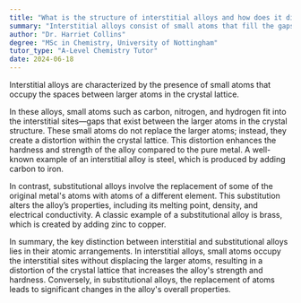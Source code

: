 ```yaml
---
title: "What is the structure of interstitial alloys and how does it differ from substitutional alloys?"
summary: "Interstitial alloys consist of small atoms that fill the gaps between larger atoms in a crystal lattice, enhancing the material's properties through this unique structural arrangement."
author: "Dr. Harriet Collins"
degree: "MSc in Chemistry, University of Nottingham"
tutor_type: "A-Level Chemistry Tutor"
date: 2024-06-18
---
```


Interstitial alloys are characterized by the presence of small atoms that occupy the spaces between larger atoms in the crystal lattice.

In these alloys, small atoms such as carbon, nitrogen, and hydrogen fit into the interstitial sites—gaps that exist between the larger atoms in the crystal structure. These small atoms do not replace the larger atoms; instead, they create a distortion within the crystal lattice. This distortion enhances the hardness and strength of the alloy compared to the pure metal. A well-known example of an interstitial alloy is steel, which is produced by adding carbon to iron.

In contrast, substitutional alloys involve the replacement of some of the original metal's atoms with atoms of a different element. This substitution alters the alloy’s properties, including its melting point, density, and electrical conductivity. A classic example of a substitutional alloy is brass, which is created by adding zinc to copper.

In summary, the key distinction between interstitial and substitutional alloys lies in their atomic arrangements. In interstitial alloys, small atoms occupy the interstitial sites without displacing the larger atoms, resulting in a distortion of the crystal lattice that increases the alloy's strength and hardness. Conversely, in substitutional alloys, the replacement of atoms leads to significant changes in the alloy's overall properties.
    